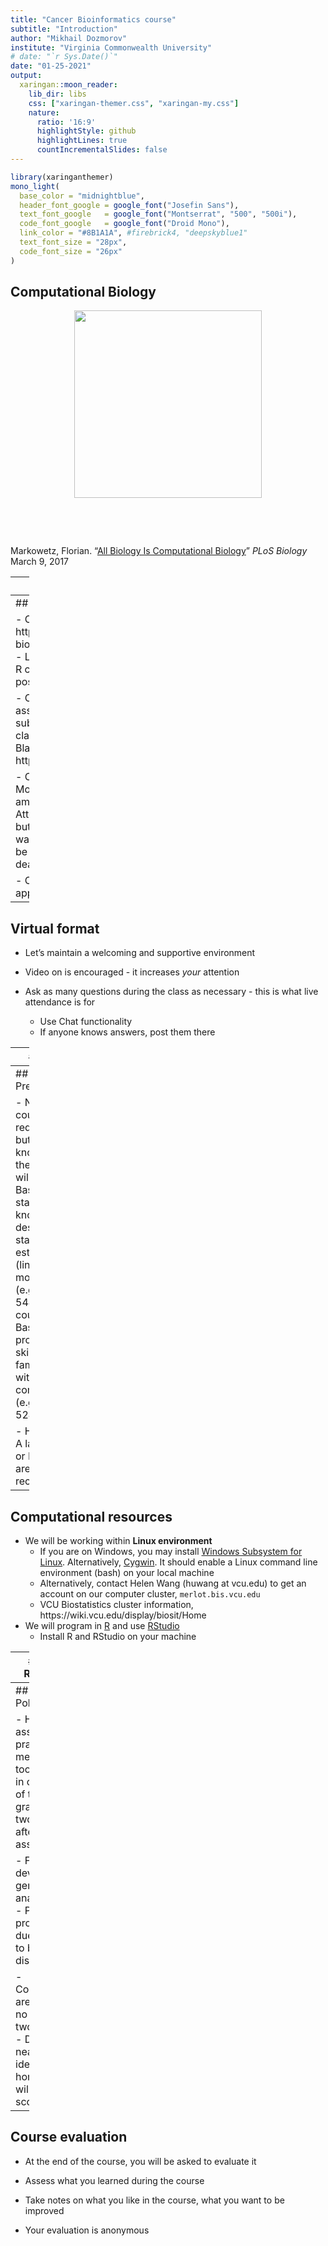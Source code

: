 ```yaml
---
title: "Cancer Bioinformatics course"
subtitle: "Introduction"
author: "Mikhail Dozmorov"
institute: "Virginia Commonwealth University"
# date: "`r Sys.Date()`"
date: "01-25-2021"
output:
  xaringan::moon_reader:
    lib_dir: libs
    css: ["xaringan-themer.css", "xaringan-my.css"]
    nature:
      ratio: '16:9'
      highlightStyle: github
      highlightLines: true
      countIncrementalSlides: false
---
```


```r
library(xaringanthemer)
mono_light(
  base_color = "midnightblue",
  header_font_google = google_font("Josefin Sans"),
  text_font_google   = google_font("Montserrat", "500", "500i"),
  code_font_google   = google_font("Droid Mono"),
  link_color = "#8B1A1A", #firebrick4, "deepskyblue1"
  text_font_size = "28px",
  code_font_size = "26px"
)
```

## Computational Biology

<center><img src="img/computational_biology.png" height="300px" /></center>

&nbsp;

&nbsp;

Markowetz, Florian. "[All Biology Is Computational Biology](http://journals.plos.org/plosbiology/article?id=10.1371/journal.pbio.2002050)" _PLoS Biology_ March 9, 2017

---
## Welcome!

The primary goal of the course is to provide theory and practice of computational genomics, and empower you to conduct independent genomic analyses

- We will study the leading computational approaches for analyzing genomes starting from raw sequencing data

- The course will focus on cancer genomics and human medical applications, but the techniques will be broadly applicable

- The topics will include genomic technologies, alignment algorithms, genome assembly, gene- and miRNA expression, methylation and epigenomic analysis, single nucleotide polymorphism and copy number variant analysis, metagenomics, single-cell analysis, 3D genomics

---
## Logistics

- Course Webpage: https://bios691-cancer-bioinformatics.netlify.app/
    - Lecture notes, exercises R code, references will be posted there

- Course announcements, assignments, homework submission and grading, class video recordings
    - Blackboard, https://blackboard.vcu.edu

- Class Hours: Monday/Wednesday, 9:00 am to 10:20 am
    - Attendance is encouraged but not required. You can watch lectures later, but be mindful of homework deadlines

- Office Hours:  by appointment

---
## Virtual format

- Let's maintain a welcoming and supportive environment
    
- Video on is encouraged - it increases _your_ attention

- Ask as many questions during the class as necessary - this is what live attendance is for
    - Use Chat functionality
    - If anyone knows answers, post them there

---
## Slack

For the off-class questions/announcements, we'll use [Slack](https://slack.com/). See [Slack 101](https://slack.com/resources/slack-101) if you are new to it

- I will send invites using your VCU e-mail addresses - use them to join the [#bios691_cancer_bioinformatics channel](https://dozmorovlab.slack.com/archives/C01J4NKL1B7)

- Omit formalities, but be respectful and polite

- Questions and answers posted there will be available for everyone - answer them if you can, or I'll address them

- Direct messages are possible - use them to ask private questions or schedule a meeting

- I'll try to answer your questions asap, typically within 24 hours

---
## Prerequisites

- No formal course requirements, but basic knowledge of the following will help
    - Basic statistics knowledge: descriptive statistics, estimators, (linear) modeling (e.g., BIOS 544 or 554 courses)
    - Basic programming skills in R, familiarity with command line (e.g., BIOS 524 course)

- Hardware
    - A laptop, Mac or Linux OSs are recommended

---
## Computational resources

- We will be working within **Linux environment**
    - If you are on Windows, you may install [Windows Subsystem for Linux](https://docs.microsoft.com/en-us/windows/wsl/install-win10). Alternatively, [Cygwin](https://www.cygwin.com/). It should enable a Linux command line environment (bash) on your local machine
    - Alternatively, contact Helen Wang (huwang at vcu.edu) to get an account on our computer cluster, `merlot.bis.vcu.edu`
    - VCU Biostatistics cluster information, https://wiki.vcu.edu/display/biosit/Home

- We will program in [R](https://www.r-project.org/) and use [RStudio](https://rstudio.com/products/rstudio/download/)
    - Install R and RStudio on your machine

---
## Class Resources

- Primary Texts: We will be studying research papers and notes

- Lecture slides will contain links. Make good use of them, explore the references on your own!

- Other Resources: Google, SEQanswers, Biostars, StackOverflow

---
## Grading Policies

- Homework assignments practicing methods and tools learned in class: 50% of the total grade
    - Due two weeks after the assignment

- Final Project developing a genomics analysis: 50%
    - Pre-proposal and due dates are to be discussed

- Collaborations are allowed, no more than two per group
    - Duplicate or nearly identical homeworks will receive a score of zero

---
## Course evaluation

- At the end of the course, you will be asked to evaluate it

- Assess what you learned during the course

- Take notes on what you like in the course, what you want to be improved

- Your evaluation is anonymous


